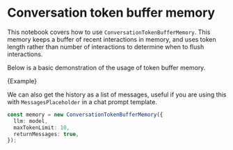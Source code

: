 # Conversation token buffer memory

This notebook covers how to use `ConversationTokenBufferMemory`. This memory keeps a buffer of recent interactions in memory, and uses token length rather than number of interactions to determine when to flush interactions.

Below is a basic demonstration of the usage of token buffer memory.


<CodeBlock language="typescript">{Example}</CodeBlock>

We can also get the history as a list of messages, useful if you are using this with `MessagesPlaceholder` in a chat prompt template.

```typescript
const memory = new ConversationTokenBufferMemory({
  llm: model,
  maxTokenLimit: 10,
  returnMessages: true,
});
```

